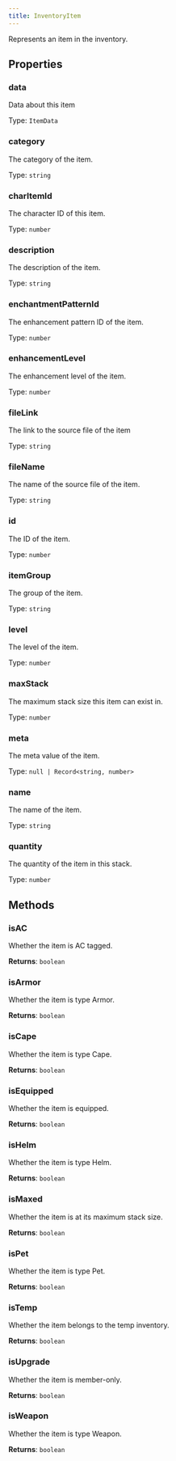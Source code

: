 ```yaml
---
title: InventoryItem
---
```



Represents an item in the inventory.


## Properties
### data
Data about this item

Type: `ItemData`

### category <Badge text="Getter" size="small" />	
The category of the item.

Type: `string`

### charItemId <Badge text="Getter" size="small" />	
The character ID of this item.

Type: `number`

### description <Badge text="Getter" size="small" />	
The description of the item.

Type: `string`

### enchantmentPatternId <Badge text="Getter" size="small" />	
The enhancement pattern ID of the item.

Type: `number`

### enhancementLevel <Badge text="Getter" size="small" />	
The enhancement level of the item.

Type: `number`

### fileLink <Badge text="Getter" size="small" />	
The link to the source file of the item

Type: `string`

### fileName <Badge text="Getter" size="small" />	
The name of the source file of the item.

Type: `string`

### id <Badge text="Getter" size="small" />	
The ID of the item.

Type: `number`

### itemGroup <Badge text="Getter" size="small" />	
The group of the item.

Type: `string`

### level <Badge text="Getter" size="small" />	
The level of the item.

Type: `number`

### maxStack <Badge text="Getter" size="small" />	
The maximum stack size this item can exist in.

Type: `number`

### meta <Badge text="Getter" size="small" />	
The meta value of the item.

Type: `null | Record<string, number>`

### name <Badge text="Getter" size="small" />	
The name of the item.

Type: `string`

### quantity <Badge text="Getter" size="small" />	
The quantity of the item in this stack.

Type: `number`

## Methods

### isAC
Whether the item is AC tagged.

**Returns**: `boolean`

### isArmor
Whether the item is type Armor.

**Returns**: `boolean`

### isCape
Whether the item is type Cape.

**Returns**: `boolean`

### isEquipped
Whether the item is equipped.

**Returns**: `boolean`

### isHelm
Whether the item is type Helm.

**Returns**: `boolean`

### isMaxed
Whether the item is at its maximum stack size.

**Returns**: `boolean`

### isPet
Whether the item is type Pet.

**Returns**: `boolean`

### isTemp
Whether the item belongs to the temp inventory.

**Returns**: `boolean`

### isUpgrade
Whether the item is member-only.

**Returns**: `boolean`

### isWeapon
Whether the item is type Weapon.

**Returns**: `boolean`

